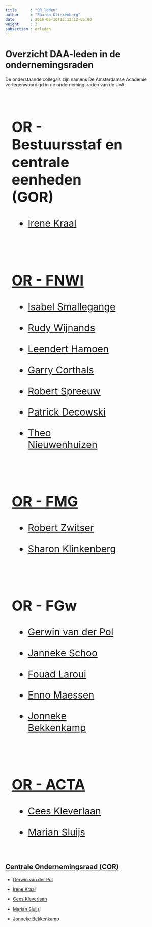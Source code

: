 ```yaml
---
title      : "OR leden"
author     : "Sharon Klinkenberg"
date       : 2016-05-10T12:12:12-05:00
weight     : 3
subsection : orleden
---
```


# Overzicht DAA-leden in de ondernemingsraden

De onderstaande collega's zijn namens De Amsterdamse Academie vertegenwoordigd in de ondernemingsraden van de UvA. 

<style>
.grid-container {
  display: flex;
  flex-wrap: wrap;
}
.grid-item {
  width: 350px;
  margin: 20px;
  font-size: 30px;
  text-align: left;
}

</style>

<div class="grid-container">
  <div class="grid-item">
  
## OR - Bestuursstaf en centrale eenheden (GOR)

* <a href="http://www.uva.nl/profiel/k/r/i.kraal/i.kraal.html">Irene Kraal
  
  </div>
  <div class="grid-item">
  
## OR - FNWI

* <a href="http://www.uva.nl/profiel/s/m/i.smallegange/i.smallegange.html">Isabel Smallegange
* <a href="http://www.uva.nl/profiel/w/i/r.a.d.wijnands/r.a.d.wijnands.html">Rudy Wijnands
* <a href="http://www.uva.nl/profiel/h/a/l.w.hamoen/l.w.hamoen.html">Leendert Hamoen
* <a href="http://www.uva.nl/profiel/c/o/g.l.corthals/g.l.corthals.html">Garry Corthals
* <a href="http://www.uva.nl/profiel/s/p/r.j.c.spreeuw/r.j.c.spreeuw.html">Robert Spreeuw
* <a href="http://www.uva.nl/profiel/d/e/m.p.decowski/m.p.decowski.html">Patrick Decowski
* <a href="http://www.uva.nl/profiel/n/i/t.m.nieuwenhuizen/t.m.nieuwenhuizen.html">Theo Nieuwenhuizen
  
  </div>
  <div class="grid-item">
  
## OR - FMG 

* <a href="http://www.uva.nl/profiel/z/w/r.j.zwitser/r.j.zwitser.html">Robert Zwitser
* <a href="http://www.uva.nl/profiel/k/l/s.klinkenberg/s.klinkenberg.html">Sharon Klinkenberg</a>

  </div>  
  <div class="grid-item">
  
## OR - FGw

* <a href="http://www.uva.nl/profiel/p/o/g.w.vanderpol/g.w.vanderpol.html">Gerwin van der Pol
* <a href="http://www.uva.nl/profiel/s/c/j.schoo/j.schoo.html">Janneke Schoo
* <a href="http://www.uva.nl/profiel/l/a/f.laroui/f.laroui.html">Fouad Laroui
* <a href="http://www.uva.nl/profiel/m/a/j.m.a.h.maessen/j.m.a.h.maessen.html">Enno Maessen
* <a href="http://www.uva.nl/profiel/b/e/j.j.bekkenkamp/j.j.bekkenkamp.html">Jonneke Bekkenkamp
  
    </div>
  <div class="grid-item">
  
## OR - ACTA

* <a href="http://www.uva.nl/profiel/k/l/c.kleverlaan/c.kleverlaan.html">Cees Kleverlaan
* <a href="http://www.uva.nl/profiel/s/l/m.sluijs/m.sluijs.html">Marian Sluijs
  
  </div>
</div class="grid-item">

## Centrale Ondernemingsraad (COR)

* <a href="http://www.uva.nl/profiel/p/o/g.w.vanderpol/g.w.vanderpol.html">Gerwin van der Pol
* <a href="http://www.uva.nl/profiel/k/r/i.kraal/i.kraal.html">Irene Kraal
* <a href="http://www.uva.nl/profiel/k/l/c.kleverlaan/c.kleverlaan.html">Cees Kleverlaan
* <a href="http://www.uva.nl/profiel/s/l/m.sluijs/m.sluijs.html">Marian Sluijs
* <a href="http://www.uva.nl/profiel/b/e/j.j.bekkenkamp/j.j.bekkenkamp.html">Jonneke Bekkenkamp

  </div>
</div class="grid-item">











